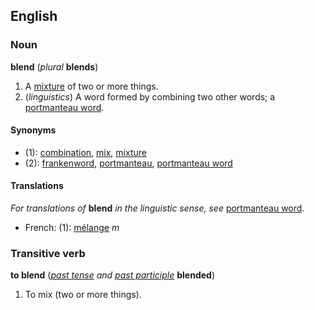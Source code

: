 ==English==
===Noun===
'''blend''' (''plural'' '''blends''')

#A [[mixture]] of two or more things.
#(''linguistics'') A word formed by combining two other words; a [[portmanteau word]].

====Synonyms====
*(1): [[combination]], [[mix]], [[mixture]]
*(2): [[frankenword]], [[portmanteau]], [[portmanteau word]]

====Translations====
''For translations of'' '''blend''' ''in the linguistic sense, see'' [[portmanteau word]].  <!-- Do not translate the linguistic sense here - put these translations under "portmanteau word" -->

*French: (1): [[mélange]] ''m''

===Transitive verb===
'''to blend''' (''[[past tense]] and [[past participle]]'' '''blended''')

#To mix (two or more things).